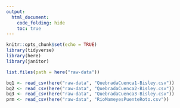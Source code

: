 ```yaml
---
output: 
  html_document:
    code_folding: hide
    toc: true
---
```


```r
knitr::opts_chunk$set(echo = TRUE)
library(tidyverse)
library(here)
library(janitor)
```

```r
list.files(path = here("raw-data"))

bq1 <- read_csv(here("raw-data", "QuebradaCuenca1-Bisley.csv"))
bq2 <- read_csv(here("raw-data", "QuebradaCuenca2-Bisley.csv"))
bq3 <- read_csv(here("raw-data", "QuebradaCuenca3-Bisley.csv"))
prm <- read_csv(here("raw-data", "RioMameyesPuenteRoto.csv"))
```


